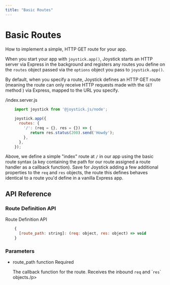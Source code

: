 ```yaml
---
title: "Basic Routes"
---
```


# Basic Routes

How to implement a simple, HTTP GET route for your app.

When you start your app with `joystick.app()`, Joystick starts an HTTP server via Express in the background and registers any routes you define on the `routes` object passed via the `options` object you pass to `joystick.app()`.

By default, when you specify a route, Joystick defines an HTTP GET route (meaning the route can only receive HTTP requests made with the `GET` method ) via Express, mapped to the URL you specify.

/index.server.js

```js
    import joystick from '@joystick.js/node';
    
    joystick.app({
      routes: {
        '/': (req = {}, res = {}) => {
           return res.status(200).send('Howdy');
        },
      },
    });
```    

Above, we define a simple "index" route at `/` in our app using the basic route syntax (a key containing the path for our route assigned a route handler as a callback function). Save for Joystick adding a few additional properties to the `req` and `res` objects, the route this defines behaves identical to a route you'd define in a vanilla Express app.

## API Reference

### Route Definition API

Route Definition API

```js
    {
      [route_path: string]: (req: object, res: object) => void
    }
```    

### Parameters

*   route\_path function Required
    
    The callback function for the route. Receives the inbound `req` and \``res`\` objects./p>
